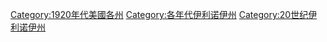 [[Category:1920年代美國各州|Category:1920年代美國各州]]
[[Category:各年代伊利诺伊州|Category:各年代伊利诺伊州]]
[[Category:20世纪伊利诺伊州|Category:20世纪伊利诺伊州]]